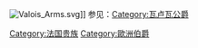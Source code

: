 {{Catnav|頁面分類|历史|各國歷史|法国历史|法國貴族}}
{{Catnav|頁面分類|人物|各國人物|法国人|法國貴族}}

[[File:Valois_Arms.svg|thumbnail]]]]
参见：[[:Category:瓦卢瓦公爵|Category:瓦卢瓦公爵]]

{{catmore}}
{{Commonscat|Counts of Valois}}

[[Category:法国贵族|Category:法国贵族]]
[[Category:歐洲伯爵|Category:歐洲伯爵]]
